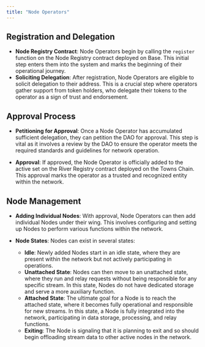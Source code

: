 ```yaml
---
title: "Node Operators"
---
```


## Registration and Delegation

- **Node Registry Contract**: Node Operators begin by calling the `register` function on the Node Registry contract deployed on Base. This initial step enters them into the system and marks the beginning of their operational journey.
- **Soliciting Delegation**: After registration, Node Operators are eligible to solicit delegation to their address. This is a crucial step where operators gather support from token holders, who delegate their tokens to the operator as a sign of trust and endorsement.

## Approval Process

- **Petitioning for Approval**: Once a Node Operator has accumulated sufficient delegation, they can petition the DAO for approval. This step is vital as it involves a review by the DAO to ensure the operator meets the required standards and guidelines for network operation.

- **Approval**: If approved, the Node Operator is officially added to the active set on the River Registry contract deployed on the Towns Chain. This approval marks the operator as a trusted and recognized entity within the network.

## Node Management

- **Adding Individual Nodes**: With approval, Node Operators can then add individual Nodes under their wing. This involves configuring and setting up Nodes to perform various functions within the network.

- **Node States**: Nodes can exist in several states:
  - **Idle**: Newly added Nodes start in an idle state, where they are present within the network but not actively participating in operations.
  - **Unattached State**: Nodes can then move to an unattached state, where they run and relay requests without being responsible for any specific stream. In this state, Nodes do not have dedicated storage and serve a more auxiliary function.
  - **Attached State**: The ultimate goal for a Node is to reach the attached state, where it becomes fully operational and responsible for new streams. In this state, a Node is fully integrated into the network, participating in data storage, processing, and relay functions.
  - **Exiting**: The Node is signaling that it is planning to exit and so should begin offloading stream data to other active nodes in the network.
